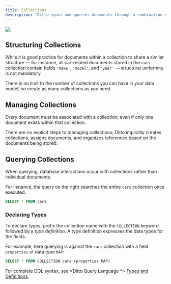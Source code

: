 ```yaml
---
title: Collections
description: "Ditto syncs and queries documents through a combination of collection names and document identifiers (`_id`). A collection is a grouping of documents, like *tables* in a relational database system but far simpler and more flexible."
---
```


<Frame>
  <img src="/images/v4.8/doc-model-2.webp"/>
</Frame>


## Structuring Collections

While it is good practice for documents within a collection to share a similar structure — for instance, all car-related documents stored in the `cars` collection contain fields `'make'`, `'model'`, and `'year'`  — structural uniformity is not mandatory.

There is no limit to the number of collections you can have in your data model, so create as many collections as you need.

## Managing Collections

Every document must be associated with a collection, even if only one document exists within that collection.

There are no explicit steps to managing collections; Ditto implicitly creates collections, assigns documents, and organizes references based on the documents being stored.

## Querying Collections


When querying, database interactions occur with collections rather than individual documents.

For instance, the query on the right searches the entire `cars` collection once executed.

```sql DQL
SELECT * FROM cars
```
### Declaring Types

To declare types, prefix the collection name with the `COLLECTION` keyword followed by a *type definition*. A type definition expresses the data types for the fields.

For example, here querying is against the `cars` collection with a field `properties` of data type `MAP`:

```sql DQL
SELECT * FROM COLLECTION cars (properties MAP)
```

For complete DQL syntax, see *Ditto Query Language *> [Types and Definitions](/dql/types-and-definitions).
